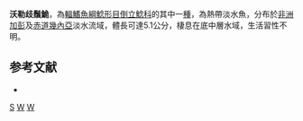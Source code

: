 {{Speciesbox 
| taxon = Synodontis woleuensis
| authority = [[Friel|Friel]] & [[Sullivan|Sullivan]], 2008
| status = DD
| status_system= IUCN3.1
}}

'''沃勒歧鬚鮠'''，為[[輻鰭魚綱|輻鰭魚綱]][[鯰形目|鯰形目]][[倒立鯰科|倒立鯰科]]的其中一[[種|種]]，為熱帶淡水魚，分布於[[非洲|非洲]][[加彭|加彭]]及[[赤道幾內亞|赤道幾內亞]]淡水流域，體長可達5.1公分，棲息在底中層水域，生活習性不明。

==参考文献==
*{{FishBase_species|genus=Synodontis|species=woleuensis|year=2015|month=5}}

{{Taxonbar}}

[[Category:2008年描述的鱼类|S]]
[[Category:IUCN红色名录数据缺乏物种|W]]
[[Category:歧鬚鮠屬|W]]